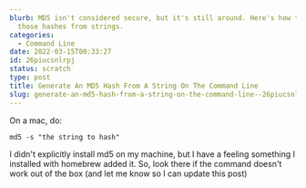 ```yaml
---
blurb: MD5 isn't considered secure, but it's still around. Here's how to get
  those hashes from strings.
categories:
  - Command Line
date: 2022-03-15T00:33:27
id: 26piucsnlrpj
status: scratch
type: post
title: Generate An MD5 Hash From A String On The Command Line
slug: generate-an-md5-hash-from-a-string-on-the-command-line--26piucsnlrpj
---
```



On a mac, do:

```
md5 -s "the string to hash"
```

I didn't explicitly install md5 on my machine, but I have a feeling something I installed with homebrew added it. So, look there if the command doesn't work out of the box (and let me know so I can update this post)

